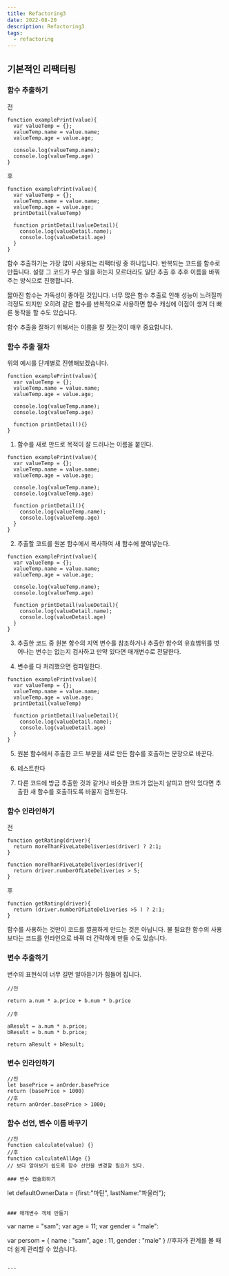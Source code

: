 ```yaml
---
title: Refactoring3
date: 2022-08-20
description: Refactoring3
tags:
  - refactoring
---
```


## 기본적인 리팩터링

### 함수 추출하기

전
```
function examplePrint(value){
  var valueTemp = {};
  valueTemp.name = value.name;
  valueTemp.age = value.age;

  console.log(valueTemp.name);
  console.log(valueTemp.age)
}

```
후

```
function examplePrint(value){
  var valueTemp = {};
  valueTemp.name = value.name;
  valueTemp.age = value.age;
  printDetail(valueTemp)

  function printDetail(valueDetail){
    console.log(valueDetail.name);
    console.log(valueDetail.age)
  }
}
```

함수 추출하기는 가장 많이 사용되는 리팩터링 중 하나입니다. 반복되는 코드를 함수로 만듭니다.
설령 그 코드가 무슨 일을 하는지 모르더라도 일단 추출 후 추후 이름을 바꿔주는 방식으로 진행합니다.

짧아진 함수는 가독성이 좋아질 것입니다. 너무 많은 함수 추출로 인해 성능이 느려질까 걱정도 되지만 오히려 같은 함수를 반복적으로 사용하면
함수 캐싱에 이점이 생겨 더 빠른 동작을 할 수도 있습니다.

함수 추출을 잘하기 위해서는 이름을 잘 짓는것이 매우 중요합니다.

### 함수 추출 절차

위의 예시를 단계별로 진행해보겠습니다.


```
function examplePrint(value){
  var valueTemp = {};
  valueTemp.name = value.name;
  valueTemp.age = value.age;

  console.log(valueTemp.name);
  console.log(valueTemp.age)

  function printDetail(){}
}
```

1. 함수를 새로 만드로 목적이 잘 드러나는 이름을 붙인다.

```
function examplePrint(value){
  var valueTemp = {};
  valueTemp.name = value.name;
  valueTemp.age = value.age;

  console.log(valueTemp.name);
  console.log(valueTemp.age)

  function printDetail(){
    console.log(valueTemp.name);
    console.log(valueTemp.age)
  }
}
```

2. 추출할 코드를 원본 함수에서 복사하여 새 함수에 붙여넣는다.

```
function examplePrint(value){
  var valueTemp = {};
  valueTemp.name = value.name;
  valueTemp.age = value.age;

  console.log(valueTemp.name);
  console.log(valueTemp.age)

  function printDetail(valueDetail){
    console.log(valueDetail.name);
    console.log(valueDetail.age)
  }
}
```

3. 추출한 코드 중 원본 함수의 지역 변수를 참조하거나 추출한 함수의 유효범위를 벗어나는 변수는 없는지 검사하고 만약 있다면 매개변수로 전달한다.

4. 변수를 다 처리했으면 컴파일한다.


```
function examplePrint(value){
  var valueTemp = {};
  valueTemp.name = value.name;
  valueTemp.age = value.age;
  printDetail(valueTemp)

  function printDetail(valueDetail){
    console.log(valueDetail.name);
    console.log(valueDetail.age)
  }
}
```

5. 원본 함수에서 추출한 코드 부분을 새로 만든 함수를 호출하는 문장으로 바꾼다.

6. 테스트한다

7. 다른 코드에 방금 추출한 것과 같거나 비슷한 코드가 없는지 살피고 만약 있다면 추출한 새 함수를 호출하도록 바꿀지 검토한다.

### 함수 인라인하기

전

```
function getRating(driver){
  return moreThanFiveLateDeliveries(driver) ? 2:1;
}

function moreThanFiveLateDeliveries(driver){
  return driver.numberOfLateDeliveries > 5;
}
```

후

```
function getRating(driver){
  return (driver.numberOfLateDeliveries >5 ) ? 2:1;
}
```

함수를 사용하는 것만이 코드를 깔끔하게 만드는 것은 아닙니다. 불 필요한 함수의 사용보다는
코드를 인라인으로 바꿔 더 간략하게 만들 수도 있습니다.

### 변수 추출하기

변수의 표현식이 너무 길면 알아듣기가 힘들어 집니다.

```
//전

return a.num * a.price + b.num * b.price

//후

aResult = a.num * a.price;
bResult = b.num * b.price;

return aResult + bResult;
```

### 변수 인라인하기

```
//전
let basePrice = anOrder.basePrice
return (basePrice > 1000)
//후
return anOrder.basePrice > 1000;
```

### 함수 선언, 변수 이름 바꾸기

```
//전
function calculate(value) {}
//후
function calculateAllAge {}
// 보다 알아보기 쉽도록 함수 선언을 변경할 필요가 있다.

### 변수 캡슐화하기

```
let defaultOwnerData = {first:"마틴", lastName:"파울러"};
```

### 매개변수 객체 만들기

```
var name = "sam";
var age = 11;
var gender = "male":

var persom = {
  name : "sam",
age : 11,
gender : "male"
}
//후자가 관계를 볼 때 더 쉽게 관리할 수 있습니다.
```

---
